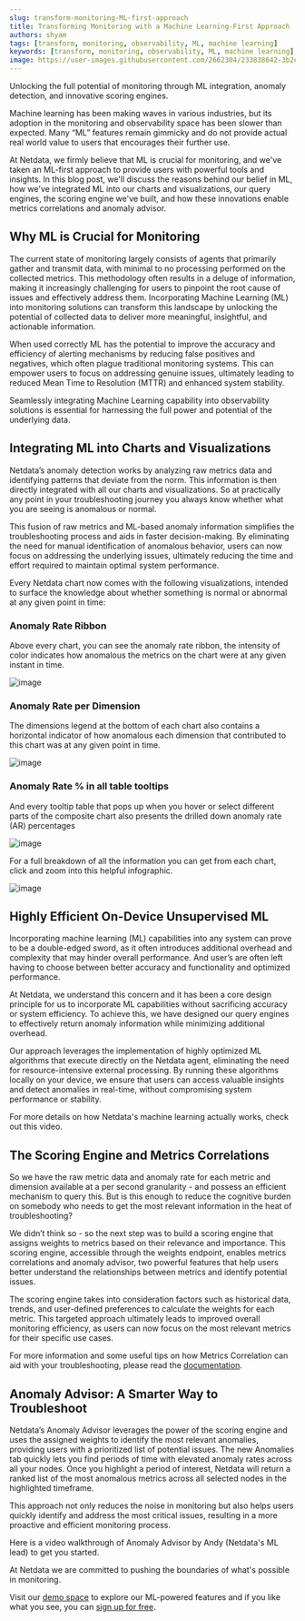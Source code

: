 ```yaml
---
slug: transform-monitoring-ML-first-approach
title: Transforming Monitoring with a Machine Learning-First Approach
authors: shyam
tags: [transform, monitoring, observability, ML, machine learning]
keywords: [transform, monitoring, observability, ML, machine learning]
image: https://user-images.githubusercontent.com/2662304/233838642-3b2c8284-3562-4db8-87fa-e432643c39ed.png
---
```


Unlocking the full potential of monitoring through ML integration, anomaly detection, and innovative scoring engines.

<!--truncate-->

Machine learning has been making waves in various industries, but its adoption in the monitoring and observability space has been slower than expected. Many “ML” features remain gimmicky and do not provide actual real world value to users that encourages their further use.

At Netdata, we firmly believe that ML is crucial for monitoring, and we've taken an ML-first approach to provide users with powerful tools and insights. In this blog post, we'll discuss the reasons behind our belief in ML, how we've integrated ML into our charts and visualizations, our query engines, the scoring engine we've built, and how these innovations enable metrics correlations and anomaly advisor.

## Why ML is Crucial for Monitoring

The current state of monitoring largely consists of agents that primarily gather and transmit data, with minimal to no processing performed on the collected metrics. This methodology often results in a deluge of information, making it increasingly challenging for users to pinpoint the root cause of issues and effectively address them. Incorporating Machine Learning (ML) into monitoring solutions can transform this landscape by unlocking the potential of collected data to deliver more meaningful, insightful, and actionable information.

When used correctly ML has the potential to improve the accuracy and efficiency of alerting mechanisms by reducing false positives and negatives, which often plague traditional monitoring systems. This can empower users to focus on addressing genuine issues, ultimately leading to reduced Mean Time to Resolution (MTTR) and enhanced system stability.

Seamlessly integrating Machine Learning capability into observability solutions is essential for harnessing the full power and potential of the underlying data.

## Integrating ML into Charts and Visualizations

Netdata’s anomaly detection works by analyzing raw metrics data and identifying patterns that deviate from the norm. This information is then directly integrated with all our charts and visualizations. So at practically any point in your troubleshooting journey you always know whether what you are seeing is anomalous or normal.

This fusion of raw metrics and ML-based anomaly information simplifies the troubleshooting process and aids in faster decision-making. By eliminating the need for manual identification of anomalous behavior, users can now focus on addressing the underlying issues, ultimately reducing the time and effort required to maintain optimal system performance.

Every Netdata chart now comes with the following visualizations, intended to surface the knowledge about whether something is normal or abnormal at any given point in time:

### Anomaly Rate Ribbon

Above every chart, you can see the anomaly rate ribbon, the intensity of color indicates how anomalous the metrics on the chart were at any given instant in time. 

![image](https://github.com/netdata/blog/assets/24860547/1171ca99-7f4a-4e3d-afca-7917df9db954)

### Anomaly Rate per Dimension

The dimensions legend at the bottom of each chart also contains a horizontal indicator of how anomalous each dimension that contributed to this chart was at any given point in time.

![image](https://github.com/netdata/blog/assets/24860547/ccc77302-3604-409f-8c6b-bc62f04476b8)

### Anomaly Rate % in all table tooltips

And every tooltip table that pops up when you hover or select different parts of the composite chart also presents the drilled down anomaly rate (AR) percentages

![image](https://github.com/netdata/blog/assets/24860547/d33ee5b1-dd6f-4b5d-bb64-d9cd98113344)

For a full breakdown of all the information you can get from each chart, click and zoom into this helpful infographic.

![image](https://user-images.githubusercontent.com/43294513/236503200-b1c60298-d6d9-49bb-8927-ede3c78e25e3.png)

## Highly Efficient On-Device Unsupervised ML

Incorporating machine learning (ML) capabilities into any system can prove to be a double-edged sword, as it often introduces additional overhead and complexity that may hinder overall performance. And user’s are often left having to choose between better accuracy and functionality and optimized performance.

At Netdata, we understand this concern and it has been a core design principle for us to incorporate ML capabilities without sacrificing accuracy or system efficiency. To achieve this, we have designed our query engines to effectively return anomaly information while minimizing additional overhead.

Our approach leverages the implementation of highly optimized ML algorithms that execute directly on the Netdata agent, eliminating the need for resource-intensive external processing. By running these algorithms locally on your device, we ensure that users can access valuable insights and detect anomalies in real-time, without compromising system performance or stability. 

For more details on how Netdata's machine learning actually works, check out this video. 

<ReactPlayer controls width='100%' url='https://www.youtube.com/embed/L1xleckyuDQ'/>

## The Scoring Engine and Metrics Correlations

So we have the raw metric data and anomaly rate for each metric and dimension available at a per second granularity - and possess an efficient mechanism to query this. But is this enough to reduce the cognitive burden on somebody who needs to get the most relevant information in the heat of troubleshooting? 

We didn’t think so - so the next step was to build a scoring engine that assigns weights to metrics based on their relevance and importance. This scoring engine, accessible through the weights endpoint, enables metrics correlations and anomaly advisor, two powerful features that help users better understand the relationships between metrics and identify potential issues.

The scoring engine takes into consideration factors such as historical data, trends, and user-defined preferences to calculate the weights for each metric. This targeted approach ultimately leads to improved overall monitoring efficiency, as users can now focus on the most relevant metrics for their specific use cases. 

For more information and some useful tips on how Metrics Correlation can aid with your troubleshooting, please read the [documentation](https://learn.netdata.cloud/docs/troubleshooting-and-machine-learning/metric-correlations).

## Anomaly Advisor: A Smarter Way to Troubleshoot

Netdata’s Anomaly Advisor leverages the power of the scoring engine and uses the assigned weights to identify the most relevant anomalies, providing users with a prioritized list of potential issues. The new Anomalies tab quickly lets you find periods of time with elevated anomaly rates across all your nodes. Once you highlight a period of interest, Netdata will return a ranked list of the most anomalous metrics across all selected nodes in the highlighted timeframe. 

This approach not only reduces the noise in monitoring but also helps users quickly identify and address the most critical issues, resulting in a more proactive and efficient monitoring process.

Here is a video walkthrough of Anomaly Advisor by Andy (Netdata's ML lead) to get you started. 
  
<ReactPlayer controls width='100%' url='https://www.youtube.com/embed/p2Jc5RVjCM8'/>

At Netdata we are committed to pushing the boundaries of what's possible in monitoring.

Visit our [demo space](https://app.netdata.cloud/spaces/netdata-demo/) to explore our ML-powered features and if you like what you see, you can [sign up for free](https://app.netdata.cloud/). 

